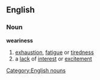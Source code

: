 ==English==
===Noun===
'''weariness'''
#[[exhaustion]], [[fatigue]] or [[tiredness]]
#a [[lack]] of [[interest]] or [[excitement]]
[[Category:English nouns]]